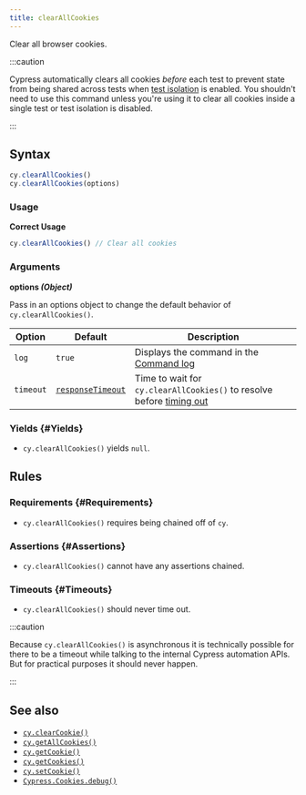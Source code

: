 ```yaml
---
title: clearAllCookies
---
```


Clear all browser cookies.

:::caution

Cypress automatically clears all cookies _before_ each test to prevent state
from being shared across tests when
[test isolation](/app/core-concepts/writing-and-organizing-tests#Test-Isolation)
is enabled. You shouldn't need to use this command unless you're using it to
clear all cookies inside a single test or test isolation is disabled.

:::

## Syntax

```javascript
cy.clearAllCookies()
cy.clearAllCookies(options)
```

### Usage

<Icon name="check-circle" color="green" /> **Correct Usage**

```javascript
cy.clearAllCookies() // Clear all cookies
```

### Arguments

<Icon name="angle-right" /> **options _(Object)_**

Pass in an options object to change the default behavior of
`cy.clearAllCookies()`.

| Option    | Default                                                     | Description                                                                           |
| --------- | ----------------------------------------------------------- | ------------------------------------------------------------------------------------- |
| `log`     | `true`                                                      | Displays the command in the [Command log](/app/core-concepts/open-mode#Command-Log) |
| `timeout` | [`responseTimeout`](/app/references/configuration#Timeouts) | Time to wait for `cy.clearAllCookies()` to resolve before [timing out](#Timeouts)     |

### Yields [<Icon name="question-circle"/>](/app/core-concepts/introduction-to-cypress#Subject-Management) {#Yields}

- `cy.clearAllCookies()` yields `null`.

## Rules

### Requirements [<Icon name="question-circle"/>](/app/core-concepts/introduction-to-cypress#Chains-of-Commands) {#Requirements}

- `cy.clearAllCookies()` requires being chained off of `cy`.

### Assertions [<Icon name="question-circle"/>](/app/core-concepts/introduction-to-cypress#Assertions) {#Assertions}

- `cy.clearAllCookies()` cannot have any assertions chained.

### Timeouts [<Icon name="question-circle"/>](/app/core-concepts/introduction-to-cypress#Timeouts) {#Timeouts}

- `cy.clearAllCookies()` should never time out.

:::caution

Because `cy.clearAllCookies()` is asynchronous it is technically possible for
there to be a timeout while talking to the internal Cypress automation APIs. But
for practical purposes it should never happen.

:::

## See also

- [`cy.clearCookie()`](/api/commands/clearcookie)
- [`cy.getAllCookies()`](/api/commands/getallcookies)
- [`cy.getCookie()`](/api/commands/getcookie)
- [`cy.getCookies()`](/api/commands/getcookies)
- [`cy.setCookie()`](/api/commands/setcookie)
- [`Cypress.Cookies.debug()`](/api/cypress-api/cookies)
